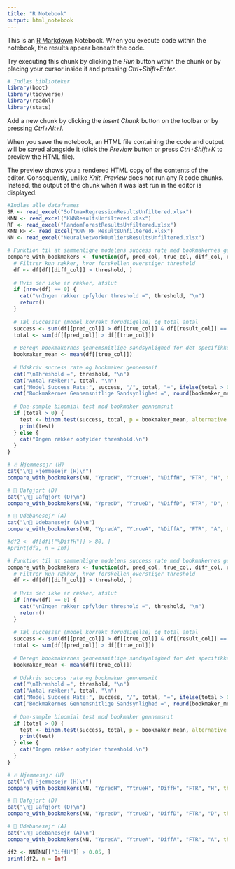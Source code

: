 ```yaml
---
title: "R Notebook"
output: html_notebook
---
```


This is an [R Markdown](http://rmarkdown.rstudio.com) Notebook. When you execute code within the notebook, the results appear beneath the code. 

Try executing this chunk by clicking the *Run* button within the chunk or by placing your cursor inside it and pressing *Ctrl+Shift+Enter*. 

```r
# Indlæs biblioteker
library(boot)
library(tidyverse)
library(readxl)
library(stats)
```

Add a new chunk by clicking the *Insert Chunk* button on the toolbar or by pressing *Ctrl+Alt+I*.

When you save the notebook, an HTML file containing the code and output will be saved alongside it (click the *Preview* button or press *Ctrl+Shift+K* to preview the HTML file).

The preview shows you a rendered HTML copy of the contents of the editor. Consequently, unlike *Knit*, *Preview* does not run any R code chunks. Instead, the output of the chunk when it was last run in the editor is displayed.

```r
#Indlæs alle dataframes
SR <- read_excel("SoftmaxRegressionResultsUnfiltered.xlsx")
KNN <- read_excel("KNNResultsUnfiltered.xlsx")
RF <- read_excel("RandomForestResultsUnfiltered.xlsx")
KNN_RF <- read_excel("KNN_RF_ResultsUnfiltered.xlsx")
NN <- read_excel("NeuralNetworkOutliersResultsUnfiltered.xlsx")
```



```r
# Funktion til at sammenligne modelens success rate med bookmakernes gennemsnitlige sandsynlighed
compare_with_bookmakers <- function(df, pred_col, true_col, diff_col, result_col, result_char, threshold = 0) {
  # Filtrer kun rækker, hvor forskellen overstiger threshold
  df <- df[df[[diff_col]] > threshold, ]
  
  # Hvis der ikke er rækker, afslut
  if (nrow(df) == 0) {
    cat("\nIngen rækker opfylder threshold =", threshold, "\n")
    return()
  }
  
  # Tæl successer (model korrekt forudsigelse) og total antal
  success <- sum(df[[pred_col]] > df[[true_col]] & df[[result_col]] == result_char)
  total <- sum(df[[pred_col]] > df[[true_col]])
  
  # Beregn bookmakernes gennemsnitlige sandsynlighed for det specifikke udfald
  bookmaker_mean <- mean(df[[true_col]])
  
  # Udskriv success rate og bookmaker gennemsnit
  cat("\nThreshold =", threshold, "\n")
  cat("Antal rækker:", total, "\n")
  cat("Model Success Rate:", success, "/", total, "=", ifelse(total > 0, success/total, NA), "\n")
  cat("Bookmakernes Gennemsnitlige Sandsynlighed =", round(bookmaker_mean, 4), "\n")
  
  # One-sample binomial test mod bookmaker gennemsnit
  if (total > 0) {
    test <- binom.test(success, total, p = bookmaker_mean, alternative = "greater")
    print(test)
  } else {
    cat("Ingen rækker opfylder threshold.\n")
  }
}

# 🔥 Hjemmesejr (H)
cat("\n📌 Hjemmesejr (H)\n")
compare_with_bookmakers(NN, "YpredH", "YtrueH", "%DiffH", "FTR", "H", threshold = 60)

# 🤝 Uafgjort (D)
cat("\n📌 Uafgjort (D)\n")
compare_with_bookmakers(NN, "YpredD", "YtrueD", "%DiffD", "FTR", "D", threshold = 60)

# 🚌 Udebanesejr (A)
cat("\n📌 Udebanesejr (A)\n")
compare_with_bookmakers(NN, "YpredA", "YtrueA", "%DiffA", "FTR", "A", threshold = 60)

#df2 <- df[df[["%DiffH"]] > 80, ]
#print(df2, n = Inf)
```

```r
# Funktion til at sammenligne modelens success rate med bookmakernes gennemsnitlige sandsynlighed
compare_with_bookmakers <- function(df, pred_col, true_col, diff_col, result_col, result_char, threshold = 0) {
  # Filtrer kun rækker, hvor forskellen overstiger threshold
  df <- df[df[[diff_col]] > threshold, ]
  
  # Hvis der ikke er rækker, afslut
  if (nrow(df) == 0) {
    cat("\nIngen rækker opfylder threshold =", threshold, "\n")
    return()
  }
  
  # Tæl successer (model korrekt forudsigelse) og total antal
  success <- sum(df[[pred_col]] > df[[true_col]] & df[[result_col]] == result_char)
  total <- sum(df[[pred_col]] > df[[true_col]])
  
  # Beregn bookmakernes gennemsnitlige sandsynlighed for det specifikke udfald
  bookmaker_mean <- mean(df[[true_col]])
  
  # Udskriv success rate og bookmaker gennemsnit
  cat("\nThreshold =", threshold, "\n")
  cat("Antal rækker:", total, "\n")
  cat("Model Success Rate:", success, "/", total, "=", ifelse(total > 0, success/total, NA), "\n")
  cat("Bookmakernes Gennemsnitlige Sandsynlighed =", round(bookmaker_mean, 4), "\n")
  
  # One-sample binomial test mod bookmaker gennemsnit
  if (total > 0) {
    test <- binom.test(success, total, p = bookmaker_mean, alternative = "greater")
    print(test)
  } else {
    cat("Ingen rækker opfylder threshold.\n")
  }
}

# 🔥 Hjemmesejr (H)
cat("\n📌 Hjemmesejr (H)\n")
compare_with_bookmakers(NN, "YpredH", "YtrueH", "DiffH", "FTR", "H", threshold = 0.05)

# 🤝 Uafgjort (D)
cat("\n📌 Uafgjort (D)\n")
compare_with_bookmakers(NN, "YpredD", "YtrueD", "DiffD", "FTR", "D", threshold = 0.05)

# 🚌 Udebanesejr (A)
cat("\n📌 Udebanesejr (A)\n")
compare_with_bookmakers(NN, "YpredA", "YtrueA", "DiffA", "FTR", "A", threshold = 0.05)

df2 <- NN[NN[["DiffH"]] > 0.05, ]
print(df2, n = Inf)

```

